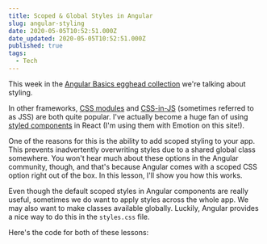 ```yaml
---
title: Scoped & Global Styles in Angular
slug: angular-styling
date: 2020-05-05T10:52:51.000Z
date_updated: 2020-05-05T10:52:51.000Z
published: true
tags:
  - Tech
---
```



This week in the [Angular Basics egghead collection](https://egghead.io/playlists/angular-basics-888f) we're talking about styling.

In other frameworks, [CSS modules](https://github.com/css-modules/css-modules) and [CSS-in-JS](https://cssinjs.org/) (sometimes referred to as JSS) are both quite popular. I've actually become a huge fan of using [styled components](https://emotion.sh/docs/styled) in React (I'm using them with Emotion on this site!).

One of the reasons for this is the ability to add scoped styling to your app. This prevents inadvertently overwriting styles due to a shared global class somewhere. You won't hear much about these options in the Angular community, though, and that's because Angular comes with a scoped CSS option right out of the box. In this lesson, I'll show you how this works.

<Egghead url="https://egghead.io/lessons/angular-use-scoped-component-styles-in-angular/embed?pl=angular-basics-888f" />

Even though the default scoped styles in Angular components are really useful, sometimes we do want to apply styles across the whole app. We may also want to make classes available globally. Luckily, Angular provides a nice way to do this in the `styles.css` file.

<Egghead url="https://egghead.io/lessons/angular-add-global-styles-in-angular/embed?pl=angular-basics-888f" />

Here's the code for both of these lessons:

<EditorEmbed url="https://stackblitz.com/edit/egghead-angular-styling?embed=1&file=src/styles.css&view=editor" />
